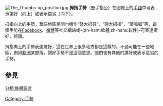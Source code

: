 {{多個問題|
{{Globalize|time=2021-09-23T15:46:43+00:00}}
{{expand|time=2010-10-31T20:43:21+00:00}}
{{unreferenced|time=2010-10-31T20:43:21+00:00}}
}}
[[File:The_Thumbs-up_position.jpg|thumb]]
'''拇指手勢'''（豎手指公）在國際上的[[手語|手語]]中可表示讚好（向上）或表示惡劣（向下）。

拇指向上的手勢，華語地區民間也稱作“豎大拇哥”、“翹大拇指”、“頂呱呱”等，這個手势在[[Facebook|Facebook]]、[[微博|微博]]等社交網站或-{zh-hant:軟體;zh-hans:软件}-可表達讚好、誇讚。

拇指向上的手勢表達友好，這在世界上很多地方都是這樣的，不過可能在一些地區，例如[[非洲|非洲]]某部落，讚好手勢不是這個意思。他們也有其他的讚好或表示惡劣的手勢。

==參見==
{{手势}}

[[分類:肢體語言|分類:肢體語言]]
[[Category:手勢|Category:手勢]]